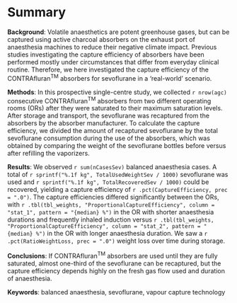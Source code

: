 # Summary

**Background**:
Volatile anaesthetics are potent greenhouse gases, but can be captured using
active charcoal absorbers on the exhaust port of anaesthesia machines to reduce
their negative climate impact.
Previous studies investigating the capture efficiency of absorbers have been
performed mostly under circumstances that differ from everyday clinical routine.
Therefore, we here investigated the
capture efficiency of the CONTRAfluran^TM^ absorbers for sevoflurane
in a 'real-world' scenario.

**Methods**:
In this prospective single-centre study, we collected
`r nrow(agc)` consecutive CONTRAfluran^TM^ absorbers from two
different operating rooms (ORs) after they were saturated to their maximum
saturation levels.
After storage and transport, the sevoflurane was recaptured from the absorbers by
the absorber manufacturer.
To calculate the capture efficiency, we divided the amount of recaptured
sevoflurane by the total sevoflurane consumption during the use of the
absorbers, which was obtained by
comparing the weight
of the sevoflurane bottles before versus after refilling the vaporizers.

**Results**:
We observed `r sum(nCasesSev)` balanced anaesthesia cases.
A total of
`r sprintf("%.1f kg", TotalUsedWeightSev / 1000)` sevoflurane was used and
`r sprintf("%.1f kg", TotalRecoveredSev / 1000)` could be recovered,
yielding a capture efficiency of `r .pct(CaptureEfficiency, prec = ".0")`.
The capture efficiencies differed significantly between the ORs, with
`r .tbl(tbl_weights, "ProportionalCaptureEfficiency", column = "stat_1", pattern = "{median} %")` in the OR with shorter anaesthesia durations and frequently inhaled induction
versus
`r .tbl(tbl_weights, "ProportionalCaptureEfficiency", column = "stat_2", pattern = "{median} %")`  in the OR with longer anaesthesia duration.
We saw a `r .pct(RatioWeightLoss, prec = ".0")` weight loss over time during storage.

**Conclusions**:
If CONTRAfluran^TM^ absorbers are used until they are fully saturated,
almost one-third of the sevoflurane can be recaptured, but
the capture efficiency depends highly on the fresh gas flow used and duration of
anaesthesia.

**Keywords**:
balanced anaesthesia, sevoflurane, vapour capture technology
